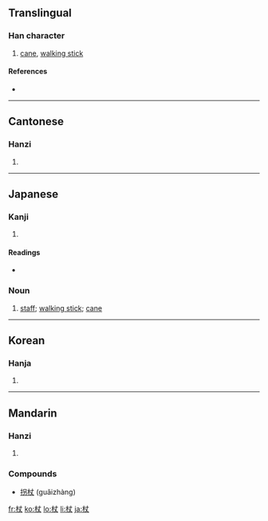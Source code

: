 ==Translingual==

===Han character===
{{Han char|rn=75|rad=木|as=03|sn=7|four=4590<sub>0</sub>|canj=木十大 (DJK)}}

# [[cane]], [[walking stick]]

====References====
* {{Han ref|kx=0512.010|dkj=14469|dj=0897.050|hdz=21159.020|uh=6756|ud=26454|bh=A7FA|bd=43002}}

----

==Cantonese==

===Hanzi===
{{yue-hanzi|jyut=|y=jeung6}}

# {{defn|Cantonese}}

----

==Japanese==

===Kanji===
{{ja-kanji|grade=|rs=木03}}

# {{defn|Japanese}}

====Readings====
* {{ja-readings|on=[[じょう]] (jō)|kun=[[つえ]] (tsue)}}

===Noun===
{{ja-noun|k|hira=つえ|rom=tsue}}

# [[staff]]; [[walking stick]]; [[cane]]

----

==Korean==

===Hanja===
{{ko-hanja|hangeul=장|eumhun=|rv=jang|mr=chang|y=cang}}

# {{defn|Korean}}

----

==Mandarin==

===Hanzi===
{{cmn-hanzi|pin=[[chī]] ([[chi1]]), [[zhàng]] ([[zhang4]])|wg=ch'ih<sup>1</sup>, chang<sup>4</sup>}}

# {{defn|Mandarin}}

===Compounds===
* [[拐杖]] (guǎizhàng)

[[fr:杖]]
[[ko:杖]]
[[lo:杖]]
[[li:杖]]
[[ja:杖]]